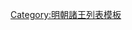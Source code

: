 {{ming|title=明朝襄陰國藩王|ed=襄陰國|head=[[成化]]五年（[[1469年]]）封。|
{{ming/title}}
{{ming/list|襄陰安惠王|[[朱奇瀴]]|朱鍾鉉、庶四子|[[1469年]]—[[1496年]]|成化五年封。[[弘治]]九年薨。}}
{{ming/list|襄陰宣懿王|[[朱表楗]]|朱奇瀴、嫡一子|[[1500年]]—[[1518年]]|弘治十三年襲封。[[正德 (明朝)|正德]]十三年薨。無子，除。}}
{{ming/note|附襄陰國奉祀宗室<ref>《[[明實錄]]》</ref>}}
{{ming/list|襄陰鎮國將軍|[[朱知燭]]|朱表？、子|[[1521年]]—？年|正德十六年承襄陰王祀。}}
{{ming/note|以後不詳}}
{{ming/note|附註}}
{{ming/note|ref}}
}}<noinclude>
[[Category:明朝諸王列表模板]]
</noinclude>
